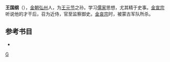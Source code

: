 '''王国纲'''（{{bd|1189年||1232年|catIdx=W}}），[[金朝|金朝]][[弘州|弘州]]人，为[[王元节|王元节]]之孙。学习[[儒家|儒家]]思想，尤其精于史事。[[金宣宗|金宣宗]]听说他的才干后，召为近侍，官至监察御史。[[金哀宗|金哀宗]]时，被蒙古军队所杀。
==参考书目==
*{{cite book|author=澹泊 |title= 《中国名人志》 |year=2001 |publisher=中国档案出版社  |location=北京市西城区 |isbn=7801661451 }}
{{中国人物小作品}}
[[Category:王姓|G]]